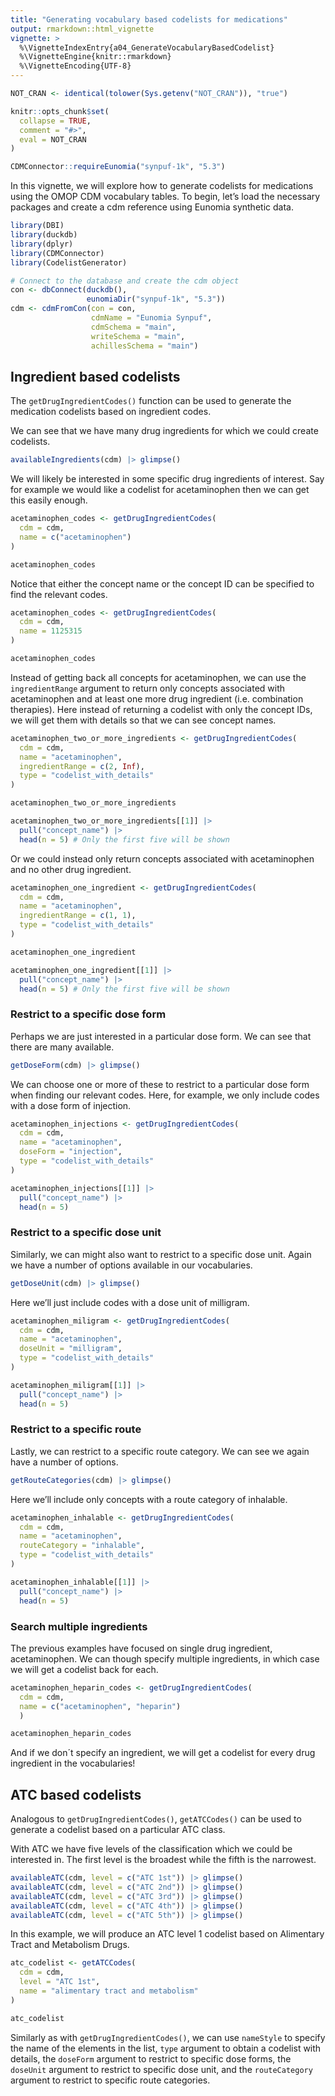 ```yaml
---
title: "Generating vocabulary based codelists for medications"
output: rmarkdown::html_vignette
vignette: >
  %\VignetteIndexEntry{a04_GenerateVocabularyBasedCodelist}
  %\VignetteEngine{knitr::rmarkdown}
  %\VignetteEncoding{UTF-8}
---
```


```r
NOT_CRAN <- identical(tolower(Sys.getenv("NOT_CRAN")), "true")

knitr::opts_chunk$set(
  collapse = TRUE,
  comment = "#>",
  eval = NOT_CRAN
)

CDMConnector::requireEunomia("synpuf-1k", "5.3")
```

In this vignette, we will explore how to generate codelists for medications using the OMOP CDM vocabulary tables. To begin, let's load the necessary packages and create a cdm reference using Eunomia synthetic data.
```r
library(DBI)
library(duckdb)
library(dplyr)
library(CDMConnector)
library(CodelistGenerator)

# Connect to the database and create the cdm object
con <- dbConnect(duckdb(), 
                 eunomiaDir("synpuf-1k", "5.3"))
cdm <- cdmFromCon(con = con, 
                  cdmName = "Eunomia Synpuf",
                  cdmSchema = "main",
                  writeSchema = "main",
                  achillesSchema = "main")
```

## Ingredient based codelists

The `getDrugIngredientCodes()` function can be used to generate the medication codelists based on ingredient codes. 

We can see that we have many drug ingredients for which we could create codelists.
```r
availableIngredients(cdm) |> glimpse()
```

We will likely be interested in some specific drug ingredients of interest. Say for example we would like a codelist for acetaminophen then we can get this easily enough.
```r
acetaminophen_codes <- getDrugIngredientCodes(
  cdm = cdm,
  name = c("acetaminophen")
)

acetaminophen_codes
```

Notice that either the concept name or the concept ID can be specified to find the relevant codes.
```r
acetaminophen_codes <- getDrugIngredientCodes(
  cdm = cdm,
  name = 1125315
)

acetaminophen_codes
```

Instead of getting back all concepts for acetaminophen, we can use the `ingredientRange` argument to return only concepts associated with acetaminophen and at least one more drug ingredient (i.e. combination therapies). Here instead of returning a codelist with only the concept IDs, we will get them with details so that we can see concept names.

```r
acetaminophen_two_or_more_ingredients <- getDrugIngredientCodes(
  cdm = cdm,
  name = "acetaminophen",
  ingredientRange = c(2, Inf),
  type = "codelist_with_details"
)

acetaminophen_two_or_more_ingredients

acetaminophen_two_or_more_ingredients[[1]] |> 
  pull("concept_name") |> 
  head(n = 5) # Only the first five will be shown
```

Or we could instead only return concepts associated with acetaminophen and no other drug ingredient.

```r
acetaminophen_one_ingredient <- getDrugIngredientCodes(
  cdm = cdm,
  name = "acetaminophen",
  ingredientRange = c(1, 1),
  type = "codelist_with_details"
)

acetaminophen_one_ingredient

acetaminophen_one_ingredient[[1]] |> 
  pull("concept_name") |> 
  head(n = 5) # Only the first five will be shown
```

### Restrict to a specific dose form
Perhaps we are just interested in a particular dose form. We can see that there are many available.
```r
getDoseForm(cdm) |> glimpse()
```

We can choose one or more of these to restrict to a particular dose form when finding our relevant codes. Here, for example, we only include codes with a dose form of injection. 

```r
acetaminophen_injections <- getDrugIngredientCodes(
  cdm = cdm,
  name = "acetaminophen",
  doseForm = "injection",
  type = "codelist_with_details"
)

acetaminophen_injections[[1]] |> 
  pull("concept_name") |> 
  head(n = 5) 
```

### Restrict to a specific dose unit

Similarly, we can might also want to restrict to a specific dose unit. Again we have a number of options available in our vocabularies.

```r
getDoseUnit(cdm) |> glimpse()
```

Here we'll just include codes with a dose unit of milligram.

```r
acetaminophen_miligram <- getDrugIngredientCodes(
  cdm = cdm,
  name = "acetaminophen",
  doseUnit = "milligram",
  type = "codelist_with_details"
)

acetaminophen_miligram[[1]] |> 
  pull("concept_name") |> 
  head(n = 5) 
```

### Restrict to a specific route

Lastly, we can restrict to a specific route category. We can see we again have a number of options.

```r
getRouteCategories(cdm) |> glimpse()
```

Here we'll include only concepts with a route category of inhalable.

```r
acetaminophen_inhalable <- getDrugIngredientCodes(
  cdm = cdm,
  name = "acetaminophen",
  routeCategory = "inhalable",
  type = "codelist_with_details"
)

acetaminophen_inhalable[[1]] |> 
  pull("concept_name") |> 
  head(n = 5) 
```

### Search multiple ingredients
The previous examples have focused on single drug ingredient, acetaminophen. We can though specify multiple ingredients, in which case we will get a codelist back for each.

```r
acetaminophen_heparin_codes <- getDrugIngredientCodes(
  cdm = cdm,
  name = c("acetaminophen", "heparin")
  )

acetaminophen_heparin_codes
```



And if we don´t specify an ingredient, we will get a codelist for every drug ingredient in the vocabularies!

## ATC based codelists

Analogous to `getDrugIngredientCodes()`, `getATCCodes()` can be used to generate a codelist based on a particular ATC class. 

With ATC we have five levels of the classification which we could be interested in. The first level is the broadest while the fifth is the narrowest.

```r
availableATC(cdm, level = c("ATC 1st")) |> glimpse()
availableATC(cdm, level = c("ATC 2nd")) |> glimpse()
availableATC(cdm, level = c("ATC 3rd")) |> glimpse()
availableATC(cdm, level = c("ATC 4th")) |> glimpse()
availableATC(cdm, level = c("ATC 5th")) |> glimpse()
```

In this example, we will produce an ATC level 1 codelist based on Alimentary Tract and Metabolism Drugs.

```r
atc_codelist <- getATCCodes(
  cdm = cdm,
  level = "ATC 1st",
  name = "alimentary tract and metabolism"
)

atc_codelist
```

Similarly as with `getDrugIngredientCodes()`, we can use `nameStyle` to specify the name of the elements in the list, `type` argument to obtain a codelist with details, the `doseForm` argument to restrict to specific dose forms, the `doseUnit` argument to restrict to specific dose unit, and the `routeCategory` argument to restrict to specific route categories. 



